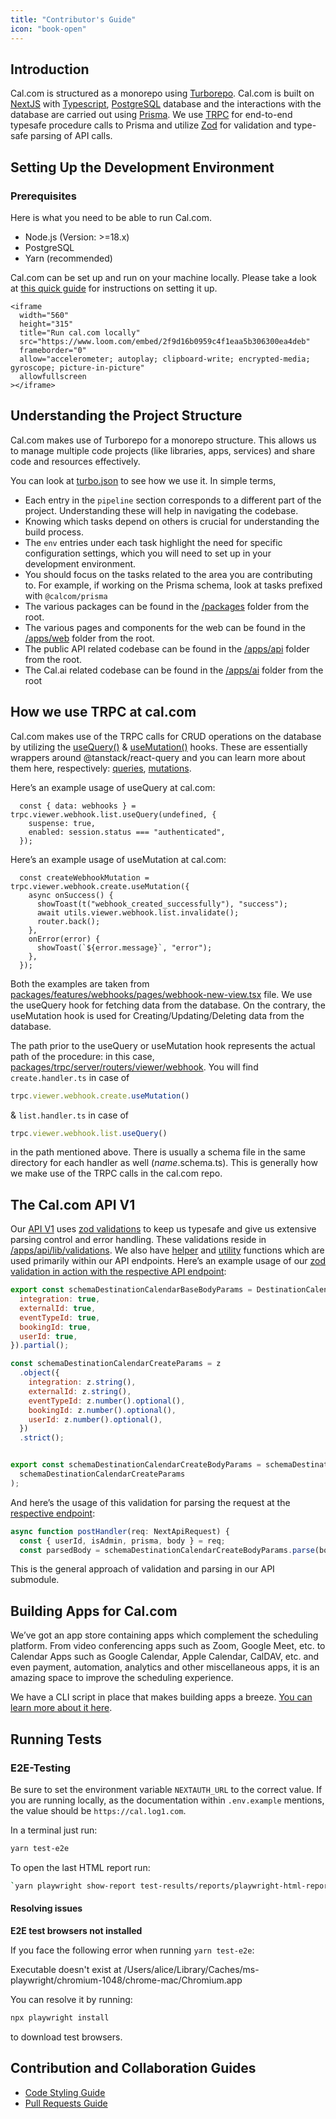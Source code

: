 ```yaml
---
title: "Contributor's Guide"
icon: "book-open"
---
```


## Introduction

Cal.com is structured as a monorepo using [Turborepo](https://github.com/vercel/turbo). Cal.com is built on [NextJS]("https://github.com/vercel/next.js") with [Typescript]("https://www.typescriptlang.org/"), [PostgreSQL]("https://www.postgresql.org/") database and the interactions with the database are carried out using [Prisma]("https://www.prisma.io/"). We use [TRPC]("https://trpc.io/") for end-to-end typesafe procedure calls to Prisma and utilize [Zod]("https://zod.dev/") for validation and type-safe parsing of API calls.

## Setting Up the Development Environment

### Prerequisites

Here is what you need to be able to run Cal.com.
- Node.js (Version: >=18.x)
- PostgreSQL
- Yarn (recommended)

Cal.com can be set up and run on your machine locally. Please take a look at [this quick guide](https://cal.com/docs/developing/local-development) for instructions on setting it up.


    <iframe
      width="560"
      height="315"
      title="Run cal.com locally"
      src="https://www.loom.com/embed/2f9d16b0959c4f1eaa5b306300ea4deb"
      frameborder="0"
      allow="accelerometer; autoplay; clipboard-write; encrypted-media; gyroscope; picture-in-picture"
      allowfullscreen
    ></iframe>


## Understanding the Project Structure

Cal.com makes use of Turborepo for a monorepo structure. This allows us to manage multiple code projects (like libraries, apps, services) and share code and resources effectively.

You can look at [turbo.json](https://github.com/calcom/cal.com/blob/main/turbo.json) to see how we use it. In simple terms,
- Each entry in the `pipeline` section corresponds to a different part of the project. Understanding these will help in navigating the codebase.
- Knowing which tasks depend on others is crucial for understanding the build process.
- The `env` entries under each task highlight the need for specific configuration settings, which you will need to set up in your development environment.
- You should focus on the tasks related to the area you are contributing to. For example, if working on the Prisma schema, look at tasks prefixed with `@calcom/prisma`
- The various packages can be found in the [/packages](https://github.com/calcom/cal.com/tree/main/packages) folder from the root.
- The various pages and components for the web can be found in the [/apps/web](https://github.com/calcom/cal.com/tree/main/apps/web) folder from the root.
- The public API related codebase can be found in the [/apps/api](https://github.com/calcom/cal.com/tree/main/apps/api) folder from the root.
- The Cal.ai related codebase can be found in the [/apps/ai](https://github.com/calcom/cal.com/tree/main/apps/ai) folder from the root

## How we use TRPC at cal.com

Cal.com makes use of the TRPC calls for CRUD operations on the database by utilizing the [useQuery()](https://trpc.io/docs/client/react/useQuery) & [useMutation()](https://trpc.io/docs/client/react/useMutation) hooks. These are essentially wrappers around @tanstack/react-query and you can learn more about them here, respectively: [queries](https://tanstack.com/query/v4/docs/react/guides/queries), [mutations](https://tanstack.com/query/v4/docs/react/guides/mutations).

Here’s an example usage of useQuery at cal.com:
```JS
  const { data: webhooks } = trpc.viewer.webhook.list.useQuery(undefined, {
    suspense: true,
    enabled: session.status === "authenticated",
  });
```

Here’s an example usage of useMutation at cal.com:
```JS
  const createWebhookMutation = trpc.viewer.webhook.create.useMutation({
    async onSuccess() {
      showToast(t("webhook_created_successfully"), "success");
      await utils.viewer.webhook.list.invalidate();
      router.back();
    },
    onError(error) {
      showToast(`${error.message}`, "error");
    },
  });
```
Both the examples are taken from [packages/features/webhooks/pages/webhook-new-view.tsx](https://github.com/calcom/cal.com/blob/main/packages/features/webhooks/pages/webhook-new-view.tsx) file. We use the useQuery hook for fetching data from the database. On the contrary, the useMutation hook is used for Creating/Updating/Deleting data from the database.

The path prior to the useQuery or useMutation hook represents the actual path of the procedure: in this case, [packages/trpc/server/routers/viewer/webhook](https://github.com/calcom/cal.com/tree/main/packages/trpc/server/routers/viewer/webhook). You will find `create.handler.ts` in case of
```js
trpc.viewer.webhook.create.useMutation()
```
& `list.handler.ts` in case of
```js
trpc.viewer.webhook.list.useQuery()
```
in the path mentioned above. There is usually a schema file in the same directory for each handler as well (_name_.schema.ts). This is generally how we make use of the TRPC calls in the cal.com repo.

## The Cal.com API V1

Our [API V1](https://github.com/calcom/cal.com/tree/main/apps/api) uses [zod validations](https://zod.dev/) to keep us typesafe and give us extensive parsing control and error handling. These validations reside in [/apps/api/lib/validations](https://github.com/calcom/cal.com/tree/main/apps/api/lib/validations). We also have [helper](https://github.com/calcom/cal.com/tree/main/apps/api/lib/helpers) and [utility](https://github.com/calcom/cal.com/tree/main/apps/api/lib/utils) functions which are used primarily within our API endpoints.
Here’s an example usage of our [zod validation in action with the respective API endpoint](https://github.com/calcom/cal.com/blob/main/apps/api/lib/validations/destination-calendar.ts):
```js
export const schemaDestinationCalendarBaseBodyParams = DestinationCalendar.pick({
  integration: true,
  externalId: true,
  eventTypeId: true,
  bookingId: true,
  userId: true,
}).partial();

const schemaDestinationCalendarCreateParams = z
  .object({
    integration: z.string(),
    externalId: z.string(),
    eventTypeId: z.number().optional(),
    bookingId: z.number().optional(),
    userId: z.number().optional(),
  })
  .strict();


export const schemaDestinationCalendarCreateBodyParams = schemaDestinationCalendarBaseBodyParams.merge(
  schemaDestinationCalendarCreateParams
);
```

And here’s the usage of this validation for parsing the request at the [respective endpoint](https://github.com/calcom/cal.com/blob/main/apps/api/pages/api/destination-calendars/_post.ts):
```js
async function postHandler(req: NextApiRequest) {
  const { userId, isAdmin, prisma, body } = req;
  const parsedBody = schemaDestinationCalendarCreateBodyParams.parse(body);
```
This is the general approach of validation and parsing in our API submodule.

## Building Apps for Cal.com

We’ve got an app store containing apps which complement the scheduling platform. From video conferencing apps such as Zoom, Google Meet, etc. to Calendar Apps such as Google Calendar, Apple Calendar, CalDAV, etc. and even payment, automation, analytics and other miscellaneous apps, it is an amazing space to improve the scheduling experience.

We have a CLI script in place that makes building apps a breeze. [You can learn more about it here](https://cal.com/docs/how-to-guides/how-to-build-an-app).

## Running Tests

### E2E-Testing

Be sure to set the environment variable `NEXTAUTH_URL` to the correct value. If you are running locally, as the documentation within `.env.example` mentions, the value should be `https://cal.log1.com`.

In a terminal just run:
```bash
yarn test-e2e
```

To open the last HTML report run:

```bash
`yarn playwright show-report test-results/reports/playwright-html-report`
```

#### Resolving issues

**E2E test browsers not installed**

If you face the following error when running `yarn test-e2e`:

<Warning>
Executable doesn't exist at /Users/alice/Library/Caches/ms-playwright/chromium-1048/chrome-mac/Chromium.app
</Warning>

You can resolve it by running:

```bash
npx playwright install
```
to download test browsers.

## Contribution and Collaboration Guides

- [Code Styling Guide](/developing/open-source-contribution/code-styling)
- [Pull Requests Guide](/developing/open-source-contribution/pull-requests)
